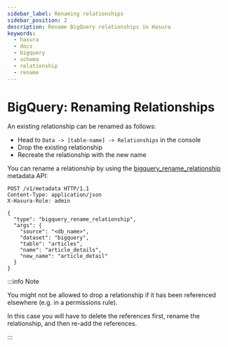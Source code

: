 ```yaml
---
sidebar_label: Renaming relationships
sidebar_position: 2
description: Rename BigQuery relationships in Hasura
keywords:
  - hasura
  - docs
  - bigquery
  - schema
  - relationship
  - rename
---
```



# BigQuery: Renaming Relationships

An existing relationship can be renamed as follows:

<Tabs groupId="user-preference" className="api-tabs">
<TabItem value="console" label="Console">

- Head to `Data -> [table-name] -> Relationships` in the console
- Drop the existing relationship
- Recreate the relationship with the new name

</TabItem>

<TabItem value="api" label="API">

<!-- TODO: BigQuery metadata docs: https://github.com/hasura/graphql-engine/issues/8560  -->

You can rename a relationship by using the
[bigquery_rename_relationship](/api-reference/metadata-api/relationship.mdx#metadata-bq-rename-relationship) metadata
API:

```http
POST /v1/metadata HTTP/1.1
Content-Type: application/json
X-Hasura-Role: admin

{
  "type": "bigquery_rename_relationship",
  "args": {
    "source": "<db_name>",
    "dataset": "bigquery",
    "table": "articles",
    "name": "article_details",
    "new_name": "article_detail"
  }
}
```

</TabItem>
</Tabs>

:::info Note

You might not be allowed to drop a relationship if it has been referenced elsewhere (e.g. in a permissions rule).

In this case you will have to delete the references first, rename the relationship, and then re-add the references.

:::
